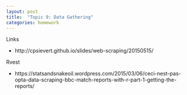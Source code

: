 ```yaml
---
layout: post
title:  "Topic 9: Data Gathering"
categories: homework
---
```


Links

- http://cpsievert.github.io/slides/web-scraping/20150515/

Rvest

- https://statsandsnakeoil.wordpress.com/2015/03/06/ceci-nest-pas-opta-data-scraping-bbc-match-reports-with-r-part-1-getting-the-reports/